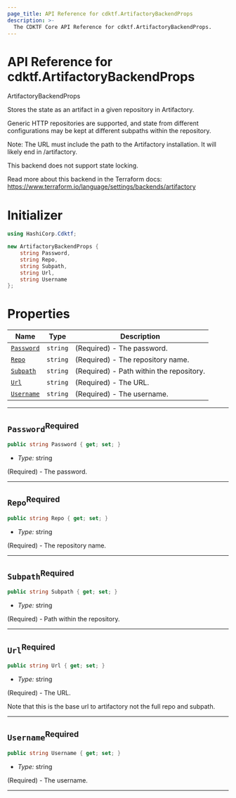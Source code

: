 ```yaml
---
page_title: API Reference for cdktf.ArtifactoryBackendProps
description: >-
  The CDKTF Core API Reference for cdktf.ArtifactoryBackendProps.
---
```


<!-- This file is generated through yarn generate-docs -->

# API Reference for cdktf.ArtifactoryBackendProps

   ArtifactoryBackendProps <a name="ArtifactoryBackendProps" id="cdktf.ArtifactoryBackendProps"></a>
  
  Stores the state as an artifact in a given repository in Artifactory.
  
  Generic HTTP repositories are supported, and state from different configurations
  may be kept at different subpaths within the repository.
  
  Note: The URL must include the path to the Artifactory installation.
  It will likely end in /artifactory.
  
  This backend does not support state locking.
  
  Read more about this backend in the Terraform docs:
  https://www.terraform.io/language/settings/backends/artifactory
  
  # Initializer <a name="Initializer" id="cdktf.ArtifactoryBackendProps.Initializer"></a>
  
  ```csharp
  using HashiCorp.Cdktf;
  
  new ArtifactoryBackendProps {
      string Password,
      string Repo,
      string Subpath,
      string Url,
      string Username
  };
  ```
  
  # Properties <a name="Properties" id="Properties"></a>
  
  | **Name** | **Type** | **Description** |
  | --- | --- | --- |
  | <code><a href="#cdktf.ArtifactoryBackendProps.property.password">Password</a></code> | <code>string</code> | (Required) - The password. |
  | <code><a href="#cdktf.ArtifactoryBackendProps.property.repo">Repo</a></code> | <code>string</code> | (Required) - The repository name. |
  | <code><a href="#cdktf.ArtifactoryBackendProps.property.subpath">Subpath</a></code> | <code>string</code> | (Required) - Path within the repository. |
  | <code><a href="#cdktf.ArtifactoryBackendProps.property.url">Url</a></code> | <code>string</code> | (Required) - The URL. |
  | <code><a href="#cdktf.ArtifactoryBackendProps.property.username">Username</a></code> | <code>string</code> | (Required) - The username. |
  
  ---
  
  ## `Password`<sup>Required</sup> <a name="Password" id="cdktf.ArtifactoryBackendProps.property.password"></a>
  
  ```csharp
  public string Password { get; set; }
  ```
  
  - *Type:* string
  
  (Required) - The password.
  
  ---
  
  ## `Repo`<sup>Required</sup> <a name="Repo" id="cdktf.ArtifactoryBackendProps.property.repo"></a>
  
  ```csharp
  public string Repo { get; set; }
  ```
  
  - *Type:* string
  
  (Required) - The repository name.
  
  ---
  
  ## `Subpath`<sup>Required</sup> <a name="Subpath" id="cdktf.ArtifactoryBackendProps.property.subpath"></a>
  
  ```csharp
  public string Subpath { get; set; }
  ```
  
  - *Type:* string
  
  (Required) - Path within the repository.
  
  ---
  
  ## `Url`<sup>Required</sup> <a name="Url" id="cdktf.ArtifactoryBackendProps.property.url"></a>
  
  ```csharp
  public string Url { get; set; }
  ```
  
  - *Type:* string
  
  (Required) - The URL.
  
  Note that this is the base url to artifactory not the full repo and subpath.
  
  ---
  
  ## `Username`<sup>Required</sup> <a name="Username" id="cdktf.ArtifactoryBackendProps.property.username"></a>
  
  ```csharp
  public string Username { get; set; }
  ```
  
  - *Type:* string
  
  (Required) - The username.
  
  ---
  
